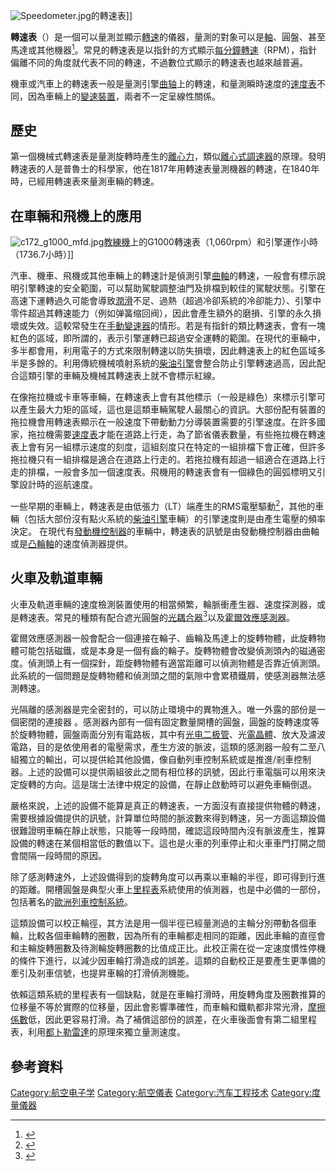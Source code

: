 [[Image:Speedometer.jpg|thumb]]的轉速表]]

'''轉速表'''（{{lang-en|'''Tachometer'''}}）是一個可以量測並顯示[[轉速|轉速]]的儀器，量測的對象可以是[[軸|軸]]、圓盤、甚至馬達或其他機器<ref>{{cite book|last=Erjavec|first=Jack|title=Automotive Technology|url=https://archive.org/details/automotivetechno0000erja|year=2005|isbn=1-4018-4831-1}}</ref>。常見的轉速表是以指針的方式顯示[[每分鐘轉速|每分鐘轉速]]（RPM），指針偏離不同的角度就代表不同的轉速，不過數位式顯示的轉速表也越來越普遍。

機車或汽車上的轉速表一般是量測引擎[[曲轴|曲轴]]上的轉速，和量測瞬時速度的[[速度表|速度表]]不同，因為車輛上的[[變速器|變速裝置]]，兩者不一定呈線性關係。

==歷史==
第一個機械式轉速表是量測旋轉時產生的[[離心力|離心力]]，類似[[離心式調速器|離心式調速器]]的原理。發明轉速表的人是普魯士的科學家{{link-en|Dietrich Uhlhorn||Dietrich Uhlhorn}}，他在1817年用轉速表量測機器的轉速{{fact|date=2014-03}}，在1840年時，已經用轉速表來量測車輛的轉速。

==在車輛和飛機上的應用==
[[Image:c172_g1000_mfd.jpg|thumb]][[教練機|教練機]]上的G1000轉速表（1,060rpm）和引擎運作小時（1736.7小時）]]

汽車、機車、飛機或其他車輛上的轉速計是偵測引擎[[曲軸|曲軸]]的轉速，一般會有標示說明引擎轉速的安全範圍，可以幫助駕駛調整油門及排檔到較佳的駕駛狀態。引擎在高速下運轉過久可能會導致[[潤滑|潤滑]]不足、過熱（超過冷卻系統的冷卻能力）、引擎中零件超過其轉速能力（例如弹簧缩回阀），因此會產生額外的磨損、引擎的永久損壞或失效。這較常發生在[[手動變速器|手動變速器]]的情形。若是有指針的類比轉速表，會有一塊紅色的區域，即所謂的{{link-en|紅線 (轉速限制)|Redline|紅線}}，表示引擎運轉已超過安全運轉的範圍。在現代的車輛中，多半都會用{{link-en|轉速限制器|rev limiter}}，利用電子的方式來限制轉速以防失損壞，因此轉速表上的紅色區域多半是多餘的。利用傳統機械噴射系統的[[柴油引擎|柴油引擎]]會整合{{link-en|转速调节器|Governor (device)}}防止引擎轉速過高，因此配合這類引擎的車輛及機械其轉速表上就不會標示紅線。

在像拖拉機或卡車等車輛，在轉速表上會有其他標示（一般是綠色）來標示引擎可以產生最大力矩的區域，這也是這類車輛駕駛人最關心的資訊。大部份配有{{link-en|動力分導|power take off}}裝置的拖拉機會用轉速表顯示在一般速度下帶動動力分導裝置需要的引擎速度。在許多國家，拖拉機需要[[速度表|速度表]]才能在道路上行走，為了節省儀表數量，有些拖拉機在轉速表上會有另一組標示速度的刻度，這組刻度只在特定的一組排檔下會正確，但許多拖拉機只有一組排檔是適合在道路上行走的。若拖拉機有超過一組適合在道路上行走的排檔，一般會多加一個速度表。飛機用的轉速表會有一個綠色的圓弧標明又引擎設計時的巡航速度。

一些早期的車輛上，轉速表是由{{link-en|點火線圈|Ignition coil}}低張力（LT）端產生的RMS電壓驅動<ref>{{cite web |url=http://education.yahoo.com/reference/encyclopedia/entry/tachomet |title=Tachometer - Facts from the Encyclopedia - Yahoo! Education |publisher=Education.yahoo.com |date= |accessdate=2012-06-05 |deadurl=yes |archiveurl=https://web.archive.org/web/20121106222358/http://education.yahoo.com/reference/encyclopedia/entry/tachomet |archivedate=2012-11-06 }}</ref>，其他的車輛（包括大部份沒有點火系統的[[柴油引擎|柴油引擎]]車輛）的引擎速度則是由{{link-en|交流发电机 (車輛)|alternator (auto)|交流发电机}}產生電壓的頻率決定。<!--This is from a special connection called an "AC tap" which is a connection to one of the stator's coil output, before the rectifier. Tachometers driven by a rotating cable from a drive unit fitted to the engine (usually on the [[camshaft|camshaft]]) exist - usually on simple diesel-engined machinery with basic or no electrical systems.-->在現代有[[發動機控制器|發動機控制器]]的車輛中，轉速表的訊號是由發動機控制器由曲軸或是[[凸輪軸|凸輪軸]]的速度偵測器提供。

==火車及軌道車輛==
<!--{{Main|Wheel speed sensor}}-->
火車及軌道車輛的速度檢測裝置使用的相當頻繁，輪脈衝產生器、速度探測器，或是轉速表。常見的種類有配合遮光圓盤的[[光耦合器|光耦合器]]<ref>{{cite web|url=http://www.haslerrail.com/index.php?id=50 |title=HaslerRail Speed Sensors |publisher=Haslerrail.com |date= |accessdate=2011-06-02}}</ref>以及[[霍爾效應感測器|霍爾效應感測器]]。

霍爾效應感測器一般會配合一個連接在輪子、齒輪及馬達上的旋轉物體，此旋轉物體可能包括磁鐵，或是本身是一個有齒的輪子。旋轉物體會改變偵測頭內的磁通密度。偵測頭上有一個探針，距旋轉物體有適當距離可以偵測物體是否靠近偵測頭。此系統的一個問題是旋轉物體和偵測頭之間的氣隙中會累積鐵屑，使感測器無法感測轉速。

光隔離的感測器是完全密封的，可以防止環境中的異物進入。唯一外露的部份是一個密閉的連接器<!--drive fork, which is attached to a slotted disk internally through a [[Bearing_(mechanical)|bearing]] and seal.-->。感測器內部有一個有固定數量開槽的圓盤，圓盤的旋轉速度等於旋轉物體，圓盤兩面分別有電路板，其中有[[光电二极管|光电二极管]]、光[[電晶體|電晶體]]、放大及濾波電路，目的是依使用者的電壓需求，產生方波的脈波，這類的感測器一般有二至八組獨立的輸出，可以提供給其他設備，像自動列車控制系統或是推進/剎車控制器。上述的設備可以提供兩組彼此之間有相位移的訊號，因此行車電腦可以用來決定旋轉的方向。這是瑞士法律中規定的設備，在靜止啟動時可以避免車輛倒退。

嚴格來說，上述的設備不能算是真正的轉速表，一方面沒有直接提供物體的轉速，需要根據設備提供的訊號，計算單位時間的脈波數來得到轉速，另一方面這類設備很難證明車輛在靜止狀態，只能等一段時間，確認這段時間內沒有脈波產生，推算設備的轉速在某個相當低的數值以下。這也是火車的列車停止和火車車門打開之間會間隔一段時間的原因。

除了感測轉速外，上述設備得到的旋轉角度可以再乘以車輪的半徑，即可得到行進的距離。開槽圓盤是典型火車上[[里程表|里程表]]系統使用的偵測器，也是{{link-en|列車保護系統|train protection system}}中必備的一部份，包括著名的[[歐洲列車控制系統|歐洲列車控制系統]]。

這類設備可以校正輪徑，其方法是用一個半徑已經量測過的主輪分別帶動各個車輪，比較各個車輪轉的圈數，因為所有的車輪都走相同的距離，因此車輪的直徑會和主輪旋轉圈數及待測輪旋轉圈數的比值成正比。此校正需在從一定速度慣性停機的條件下進行，以減少因車輪打滑造成的誤差。這類的自動校正是要產生更準備的牽引及剎車信號，也提昇車輪的打滑偵測機能。

依賴這類系統的里程表有一個缺點，就是在車輪打滑時，用旋轉角度及圈數推算的位移量不等於實際的位移量，因此會影響準確性，而車輪和鐵軌都非常光滑，[[摩擦係數|摩擦係數]]低，因此更容易打滑。為了補償這部份的誤差，在火車後面會有第二組里程表，利用[[都卜勒雷達|都卜勒雷達]]的原理來獨立量測速度。

==參考資料==
{{reflist}}

{{汽車內裝配件}}
{{Aircraft_piston_engine_components}}

{{normdaten}}
[[Category:航空电子学|Category:航空电子学]]
[[Category:航空儀表|Category:航空儀表]]
[[Category:汽车工程技术|Category:汽车工程技术]]
[[Category:度量儀器|Category:度量儀器]]
